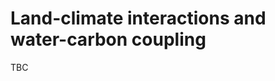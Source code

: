 # Land-climate interactions and water-carbon coupling {#sec-landclimate}

TBC

<!-- Surface energy budget: figures in IPCC AR6 p 932 -->